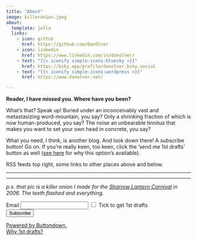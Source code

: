 ```yaml
---
title: "About"
image: killeronion.jpeg
about:
  template: jolla
  links:
    - icon: github
      href: https://github.com/DanOlner
    - icon: linkedin
      href: https://www.linkedin.com/in/danolner/
    - text: "{{< iconify simple-icons:bluesky >}}"
      href: https://bsky.app/profile/danolner.bsky.social
    - text: "{{< iconify simple-icons:wordpress >}}"
      href: https://www.danolner.net/

---
```


**Reader, I have missed you. Where have you been?** 

What’s that? Speak up! Buried under an inconceivably vast and metastasizing word-mountain, you say? Only a shrinking fraction of which is now human-produced, you say? The noise an unbearable tinnitus that makes you want to set your own head in concrete, you say?

What you need, I think, is another blog. And look down there! A subscribe button! Go on. If you're really keen, too keen, click the 'send me 1st drafts' button as well ([see here](../posts/why_sfd) for why this option's available).

RSS feeds top right, some links to other places above and below.

----



----

*p.s. that pic is a killer onion I made for the [Sharrow Lantern Carnival](https://www.sharrowlanterncarnival.org/) in 2006. The teeth flashed and everything.*



<form
  action="
          https://buttondown.com/api/emails/embed-subscribe/danolner
         "
  method="post"
  class="form-label mt-4"
>
  <label for="email">Email</label>
  <input type="email" name="email" placeholder="" class="form-control" id="exampleInputEmail1"  />
  <input type="checkbox" id="bd-wip" name="tag" value="first-draft" class="form-check-input" />
    <label for="bd-wip" class="form-check-label">
      Tick to get 1st drafts
    </label>
    </br>
  <input type="hidden" value="1" name="embed" />
  <input type="submit" value="Subscribe" class="btn btn-primary" />
  <p>
    <a href="https://buttondown.com" target="_blank">
      Powered by Buttondown.
    </a></br>
    <a href="" target="_blank">
      Why 1st drafts?
    </a>
  </p>
</form>
